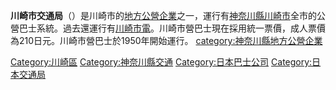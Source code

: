 {{unreferenced|time=2015-12-13T03:16:43+00:00}}
'''川崎市交通局'''（{{jpn|j=川崎市交通局|hg=かわさきしこうつうきょく|rm=Kawasaki-shi Kōtsūkyoku|f=y}}）是川崎市的[[地方公營企業|地方公營企業]]之一，運行有[[神奈川縣|神奈川縣]][[川崎市|川崎市]]全市的公營巴士系統。過去還運行有[[川崎市電|川崎市電]]。川崎市營巴士現在採用統一票價，成人票價為210日元。川崎市營巴士於1950年開始運行。
{{PASMO}}
{{关东地方公共巴士经营者列表|state=collapsed}}
{{DEFAULTSORT:Kawasakishi-Koutsukyoku}}
[[Category:川崎區|Category:川崎區]]
[[Category:神奈川縣交通|Category:神奈川縣交通]]
[[Category:日本巴士公司|Category:日本巴士公司]]
[[Category:日本交通局|Category:日本交通局]]
[[category:神奈川縣地方公營企業|category:神奈川縣地方公營企業]]